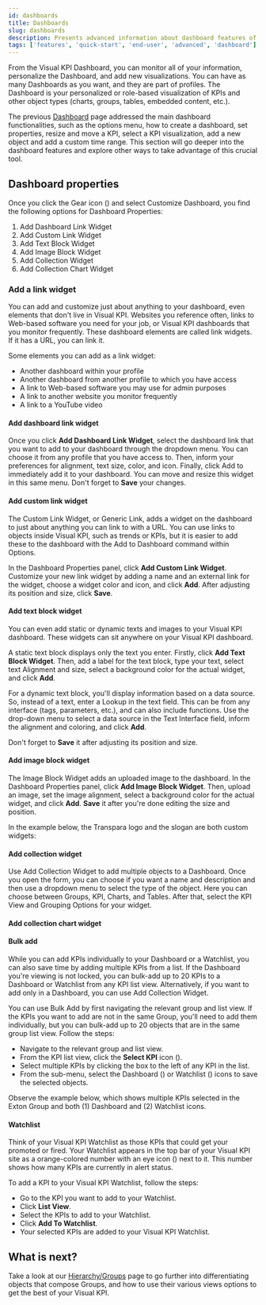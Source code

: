 ```yaml
---
id: dashboards
title: Dashboards
slug: dashboards
description: Presents advanced information about dashboard features of Visual KPIs software for an end user.
tags: ['features', 'quick-start', 'end-user', 'advanced', 'dashboard']
---
```



From the Visual KPI Dashboard, you can monitor all of your information, personalize the Dashboard, and add new visualizations. You can have as many Dashboards as you want, and they are part of profiles. The Dashboard is your personalized or role-based visualization of KPIs and other object types (charts, groups, tables, embedded content, etc.).

The previous [Dashboard](./basic-navigation/dashboards) page addressed the main dashboard functionalities, such as the options menu, how to create a dashboard, set properties, resize and move a KPI, select a KPI visualization, add a new object and add a custom time range. This section will go deeper into the dashboard features and explore other ways to take advantage of this crucial tool.

## Dashboard properties

Once you click the Gear icon (<SvgFont icon="188"/>) and select Customize Dashboard, you find the following options for Dashboard Properties:

1. Add Dashboard Link Widget
2. Add Custom Link Widget
3. Add Text Block Widget
4. Add Image Block Widget
5. Add Collection Widget
6. Add Collection Chart Widget

<StylizedImage
  imgURL="img/docs/end-user/features/dashboards/features-dashboardproperties.png"
  alt="Dashboard Properties"
/>
 
### Add a link widget

You can add and customize just about anything to your dashboard, even elements that don't live in Visual KPI. Websites you reference often, links to Web-based software you need for your job, or Visual KPI dashboards that you monitor frequently. These dashboard elements are called link widgets. If it has a URL, you can link it.

Some elements you can add as a link widget:

- Another dashboard within your profile
- Another dashboard from another profile to which you have access
- A link to Web-based software you may use for admin purposes
- A link to another website you monitor frequently
- A link to a YouTube video

#### Add dashboard link widget

Once you click **Add Dashboard Link Widget**, select the dashboard link that you want to add to your dashboard through the dropdown menu. You can choose it from any profile that you have access to. Then, inform your preferences for alignment, text size, color, and icon. Finally, click Add to immediately add it to your dashboard. You can move and resize this widget in this same menu. Don't forget to **Save** your changes.

<StylizedImage
  imgURL="img/docs/end-user/features/dashboards/features-dashboardlink.png"
  alt="Dashboard Link Widget"
/>

#### Add custom link widget

The Custom Link Widget, or Generic Link, adds a widget on the dashboard to just about anything you can link to with a URL. You can use links to objects inside Visual KPI, such as trends or KPIs, but it is easier to add these to the dashboard with the Add to Dashboard command within Options.

In the Dashboard Properties panel, click **Add Custom Link Widget**. Customize your new link widget by adding a name and an external link for the widget, choose a widget color and icon, and click **Add**. After adjusting its position and size, click **Save**.

<StylizedImage
  imgURL="img/docs/end-user/features/dashboards/features-externallink.png"
  alt="Custom Link Widget"
/>

#### Add text block widget

You can even add static or dynamic texts and images to your Visual KPI dashboard. These widgets can sit anywhere on your Visual KPI dashboard.

A static text block displays only the text you enter. Firstly, click **Add Text Block Widget**. Then, add a label for the text block, type your text, select text Alignment and size, select a background color for the actual widget, and click **Add**.

For a dynamic text block, you'll display information based on a data source. So, instead of a text, enter a Lookup in the text field. This can be from any interface (tags, parameters, etc.), and can also include functions. Use the drop-down menu to select a data source in the Text Interface field, inform the alignment and coloring, and click **Add**.

Don't forget to **Save** it after adjusting its position and size.

<StylizedImage
  imgURL="img/docs/end-user/features/dashboards/feature-textblockwidget.png"
  alt="Text Block Widget"
/>

#### Add image block widget 

The Image Block Widget adds an uploaded image to the dashboard. In the Dashboard Properties panel, click **Add Image Block Widget**. Then, upload an image, set the image alignment, select a background color for the actual widget, and click **Add**. **Save** it after you're done editing the size and position.

<StylizedImage
  imgURL="img/docs/end-user/features/dashboards/feature-imageblockwidget.png"
  alt="Image Block Widget"
/>

In the example below, the Transpara logo and the slogan are both custom widgets:

<StylizedImage
  imgURL="img/docs/end-user/features/dashboards/feature-textimage-example2.png"
  alt="Image Block Widget Example"
/>

#### Add collection widget

Use Add Collection Widget to add multiple objects to a Dashboard. Once you open the form, you can choose if you want a name and description and then use a dropdown menu to select the type of the object. Here you can choose between Groups, KPI, Charts, and Tables. After that, select the KPI View and Grouping Options for your widget.

<StylizedImage
  imgURL="img/docs/end-user/features/dashboards/feature-collectionwidget.png"
  alt="Collection Widget"
/>

#### Add collection chart widget

<StylizedImage
  imgURL="img/docs/end-user/features/dashboards/feature-collectionchartwidget.png"
  alt="Collection Chart Widget"
/>

#### Bulk add

While you can add KPIs individually to your Dashboard or a Watchlist, you can also save time by adding multiple KPIs from a list. If the Dashboard you're viewing is not locked, you can bulk-add up to 20 KPIs to a Dashboard or Watchlist from any KPI list view. Alternatively, if you want to add only in a Dashboard, you can use Add Collection Widget.

You can use Bulk Add by first navigating the relevant group and list view. If the KPIs you want to add are not in the same Group, you'll need to add them individually, but you can bulk-add up to 20 objects that are in the same group list view. Follow the steps:

- Navigate to the relevant group and list view.
- From the KPI list view, click the **Select KPI** icon (<SvgFont icon="153"/>).
- Select multiple KPIs by clicking the box to the left of any KPI in the list.
- From the sub-menu, select the Dashboard (<SvgFont icon="10"/>) or Watchlist (<SvgFont icon="183"/>) icons to save the selected objects.

Observe the example below, which shows multiple KPIs selected in the Exton Group and both (1) Dashboard and (2) Watchlist icons.

<StylizedImage
  imgURL="img/docs/end-user/features/dashboards/feature-bulkadd.png"
  alt="Bulk Add"
/>

#### Watchlist

Think of your Visual KPI Watchlist as those KPIs that could get your promoted or fired. Your Watchlist appears in the top bar of your Visual KPI site as a orange-colored number with an eye icon (<SvgFont icon="183"/>) next to it. This number shows how many KPIs are currently in alert status.

To add a KPI to your Visual KPI Watchlist, follow the steps:

- Go to the KPI you want to add to your Watchlist.
- Click **List View**.
- Select the KPIs to add to your Watchlist.
- Click **Add To Watchlist**.
- Your selected KPIs are added to your Visual KPI Watchlist.

## What is next?

Take a look at our [Hierarchy/Groups](groups) page to go further into differentiating objects that compose Groups, and how to use their various views options to get the best of your Visual KPI.